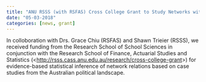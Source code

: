 ```yaml
---
title: "ANU RSSS (with RSFAS) Cross College Grant to Study Networks within the Australian Political Landscape"
date: "05-03-2018"
categories: [news, grant]
---
```


In colloboration with Drs. Grace Chiu (RSFAS) and Shawn Trieier (RSSS), we received funding from the Research School of School Sciences in conjunction with the Research School of Finance, Actuarial Studies and Statistics  (<<http://rsss.cass.anu.edu.au/research/cross-college-grant>>) for evidence-based statistical inference of network relations based on case studies from the Australian political landscape.
